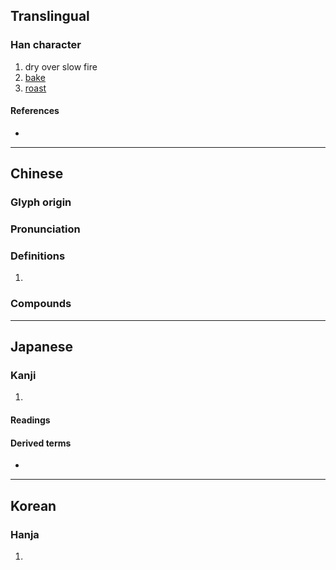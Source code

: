 {{character info/new}}
==Translingual==

===Han character===
{{Han char|rn=86|rad=火|as=08|sn=12|four=90861|canj=FYTR|ids=⿰火咅}}

# dry over slow fire
# [[bake]]
# [[roast]]

====References====
* {{Han ref|kx=0673.120|dkj=19099|dj=1081.140|hdz=32210.130|uh=7119|ud=28953|bh=B548|bd=46408}}

----

==Chinese==
{{zh-forms}}

===Glyph origin===
{{Han etym}}
{{Han compound|火|咅|t1=fire|ls=psc|c1=s|c2=p}}

===Pronunciation===
{{zh-pron
|m=bèi,fèn
|c=bui6
|mn=pōe/qz:pēr/tw,xm:pē
|mc=y
|oc=y
|cat=
}}

===Definitions===
{{zh-hanzi}}

# {{rfdef|zh}}

===Compounds===
{{zh-der|預焙|焙藥|焙粉|焙煎|焙燒窯|焙燒爐|焙燒|焙烤|焙火爐|焙果|焙乾|焙製|烘焙箱|烘焙店|烘焙|炭焙}}

----

==Japanese==

===Kanji===
{{ja-kanji|grade=|rs=火08}}

# {{rfdef|ja|sort=火08}}

====Readings====
{{ja-readings
|goon=ばい
|kanon=はい
|kanyoon=ほう
|kun=あぶ-る
}}

====Derived terms====
* {{ja-r|焙る|あぶる}}

----

==Korean==

===Hanja===
{{ko-hanja|hangeul=배|eumhun=|rv=bae|mr=pae|y=pay}}

# {{rfdef|ko|sort=火08}}